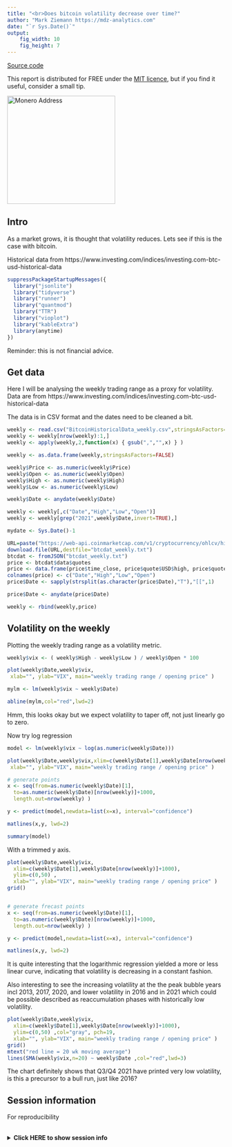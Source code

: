 ```yaml
---
title: "<br>Does bitcoin volatility decrease over time?"
author: "Mark Ziemann https://mdz-analytics.com"
date: "`r Sys.Date()`"
output:
    fig_width: 10
    fig_height: 7
---
```


[Source code](https://github.com/markziemann/cryptoblog/blob/main/volatility_size.Rmd)

This report is distributed for FREE under the [MIT licence](https://github.com/markziemann/cryptoblog/blob/main/LICENSE),
but if you find it useful, consider a small tip.

<img src="images/donations.png" alt="Monero Address" height="250" width="250" border="0" />

## Intro

As a market grows, it is thought that volatility reduces. Lets see if this is the case with bitcoin.

Historical data from https://www.investing.com/indices/investing.com-btc-usd-historical-data

```r

suppressPackageStartupMessages({
  library("jsonlite")
  library("tidyverse")
  library("runner")
  library("quantmod")
  library("TTR")
  library("vioplot")
  library("kableExtra")
  library(anytime)
})

```

Reminder: this is not financial advice.

## Get data

Here I will be analysing the weekly trading range as a proxy for volatility.
Data are from https://www.investing.com/indices/investing.com-btc-usd-historical-data

The data is in CSV format and the dates need to be cleaned a bit.

```r

weekly <- read.csv("BitcoinHistoricalData_weekly.csv",stringsAsFactors=FALSE)
weekly <- weekly[nrow(weekly):1,]
weekly <- apply(weekly,2,function(x) { gsub(",","",x) } )

weekly <- as.data.frame(weekly,stringsAsFactors=FALSE)

weekly$Price <- as.numeric(weekly$Price)
weekly$Open <- as.numeric(weekly$Open)
weekly$High <- as.numeric(weekly$High)
weekly$Low <- as.numeric(weekly$Low)

weekly$Date <- anydate(weekly$Date)

weekly <- weekly[,c("Date","High","Low","Open")]
weekly <- weekly[grep("2021",weekly$Date,invert=TRUE),]

```

```r

mydate <- Sys.Date()-1

URL=paste("https://web-api.coinmarketcap.com/v1/cryptocurrency/ohlcv/historical?symbol=BTC&convert=USD&interval=weekly&time_start=2021-01-01&time_end=",mydate,sep="")
download.file(URL,destfile="btcdat_weekly.txt")
btcdat <- fromJSON("btcdat_weekly.txt")
price <- btcdat$data$quotes
price <- data.frame(price$time_close, price$quote$USD$high, price$quote$USD$low, price$quote$USD$open,stringsAsFactors=FALSE)
colnames(price) <- c("Date","High","Low","Open")
price$Date <- sapply(strsplit(as.character(price$Date),"T"),"[[",1)

price$Date <- anydate(price$Date)

weekly <- rbind(weekly,price)

```

## Volatility on the weekly

Plotting the weekly trading range as a volatility metric.

```r

weekly$vix <- ( weekly$High - weekly$Low ) / weekly$Open * 100

plot(weekly$Date,weekly$vix,
 xlab="", ylab="VIX", main="weekly trading range / opening price" )

mylm <- lm(weekly$vix ~ weekly$Date)

abline(mylm,col="red",lwd=2)

```

Hmm, this looks okay but we expect volatility to taper off, not just linearly go to zero.

Now try log regression


```r

model <- lm(weekly$vix ~ log(as.numeric(weekly$Date)))

plot(weekly$Date,weekly$vix,xlim=c(weekly$Date[1],weekly$Date[nrow(weekly)]+1000),
 xlab="", ylab="VIX", main="weekly trading range / opening price" )

# generate points
x <- seq(from=as.numeric(weekly$Date)[1],
  to=as.numeric(weekly$Date)[nrow(weekly)]+1000,
  length.out=nrow(weekly) )

y <- predict(model,newdata=list(x=x), interval="confidence")

matlines(x,y, lwd=2)

summary(model)

```

With a trimmed y axis.

```r

plot(weekly$Date,weekly$vix,
  xlim=c(weekly$Date[1],weekly$Date[nrow(weekly)]+1000),
  ylim=c(0,50) ,
  xlab="", ylab="VIX", main="weekly trading range / opening price" )
grid()


# generate frecast points
x <- seq(from=as.numeric(weekly$Date)[1],
  to=as.numeric(weekly$Date)[nrow(weekly)]+1000,
  length.out=nrow(weekly) )

y <- predict(model,newdata=list(x=x), interval="confidence")

matlines(x,y, lwd=2)

```

It is quite interesting that the logarithmic regression yielded a more or less linear curve,
indicating that volatility is decreasing in a constant fashion.

Also interesting to see the increasing volatility at the the peak bubble years incl 2013, 2017, 2020, and lower volatility in 2016 and in 2021 
which could be possible described as reaccumulation phases with historically low volatility.

```r

plot(weekly$Date,weekly$vix,
  xlim=c(weekly$Date[1],weekly$Date[nrow(weekly)]+1000),
  ylim=c(0,50) ,col="gray", pch=19,
  xlab="", ylab="VIX", main="weekly trading range / opening price" )
grid()
mtext("red line = 20 wk moving average")
lines(SMA(weekly$vix,n=20) ~ weekly$Date ,col="red",lwd=3)

```

The chart definitely shows that Q3/Q4 2021 have printed very low volatility, is this a precursor to a bull run, just like 2016?

## Session information

For reproducibility

<br><details><summary><b>Click HERE to show session info</b></summary><br><p>

```r

sessionInfo()

```

</details>
